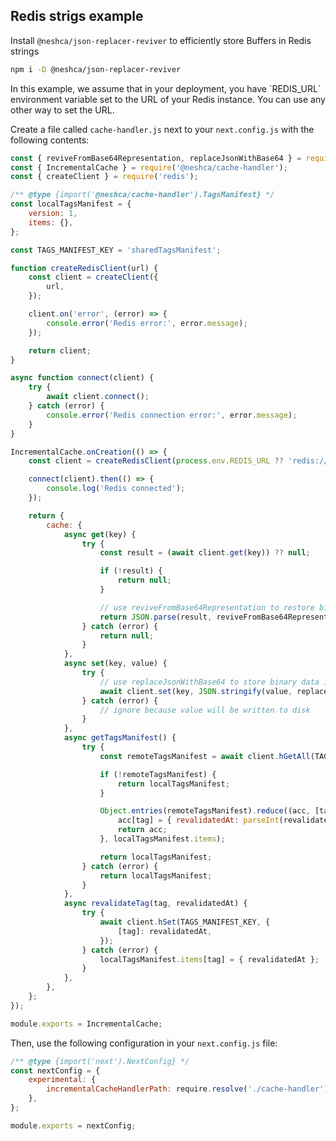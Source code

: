 
## Redis strigs example

Install `@neshca/json-replacer-reviver` to efficiently store Buffers in Redis strings

```sh npm2yarn copy
npm i -D @neshca/json-replacer-reviver
```

<Callout type="info">
    In this example, we assume that in your deployment, you have `REDIS_URL` environment variable set to the URL of your
    Redis instance. You can use any other way to set the URL.
</Callout>

Create a file called `cache-handler.js` next to your `next.config.js` with the following contents:

```js filename="cache-handler.js" copy
const { reviveFromBase64Representation, replaceJsonWithBase64 } = require('@neshca/json-replacer-reviver');
const { IncrementalCache } = require('@neshca/cache-handler');
const { createClient } = require('redis');

/** @type {import('@neshca/cache-handler').TagsManifest} */
const localTagsManifest = {
    version: 1,
    items: {},
};

const TAGS_MANIFEST_KEY = 'sharedTagsManifest';

function createRedisClient(url) {
    const client = createClient({
        url,
    });

    client.on('error', (error) => {
        console.error('Redis error:', error.message);
    });

    return client;
}

async function connect(client) {
    try {
        await client.connect();
    } catch (error) {
        console.error('Redis connection error:', error.message);
    }
}

IncrementalCache.onCreation(() => {
    const client = createRedisClient(process.env.REDIS_URL ?? 'redis://localhost:6379');

    connect(client).then(() => {
        console.log('Redis connected');
    });

    return {
        cache: {
            async get(key) {
                try {
                    const result = (await client.get(key)) ?? null;

                    if (!result) {
                        return null;
                    }

                    // use reviveFromBase64Representation to restore binary data from Base64
                    return JSON.parse(result, reviveFromBase64Representation);
                } catch (error) {
                    return null;
                }
            },
            async set(key, value) {
                try {
                    // use replaceJsonWithBase64 to store binary data in Base64 and save space
                    await client.set(key, JSON.stringify(value, replaceJsonWithBase64));
                } catch (error) {
                    // ignore because value will be written to disk
                }
            },
            async getTagsManifest() {
                try {
                    const remoteTagsManifest = await client.hGetAll(TAGS_MANIFEST_KEY);

                    if (!remoteTagsManifest) {
                        return localTagsManifest;
                    }

                    Object.entries(remoteTagsManifest).reduce((acc, [tag, revalidatedAt]) => {
                        acc[tag] = { revalidatedAt: parseInt(revalidatedAt ?? '0', 10) };
                        return acc;
                    }, localTagsManifest.items);

                    return localTagsManifest;
                } catch (error) {
                    return localTagsManifest;
                }
            },
            async revalidateTag(tag, revalidatedAt) {
                try {
                    await client.hSet(TAGS_MANIFEST_KEY, {
                        [tag]: revalidatedAt,
                    });
                } catch (error) {
                    localTagsManifest.items[tag] = { revalidatedAt };
                }
            },
        },
    };
});

module.exports = IncrementalCache;
```

Then, use the following configuration in your `next.config.js` file:

```js filename="next.config.js" copy
/** @type {import('next').NextConfig} */
const nextConfig = {
    experimental: {
        incrementalCacheHandlerPath: require.resolve('./cache-handler'), // path to the cache handler file you created
    },
};

module.exports = nextConfig;
```
